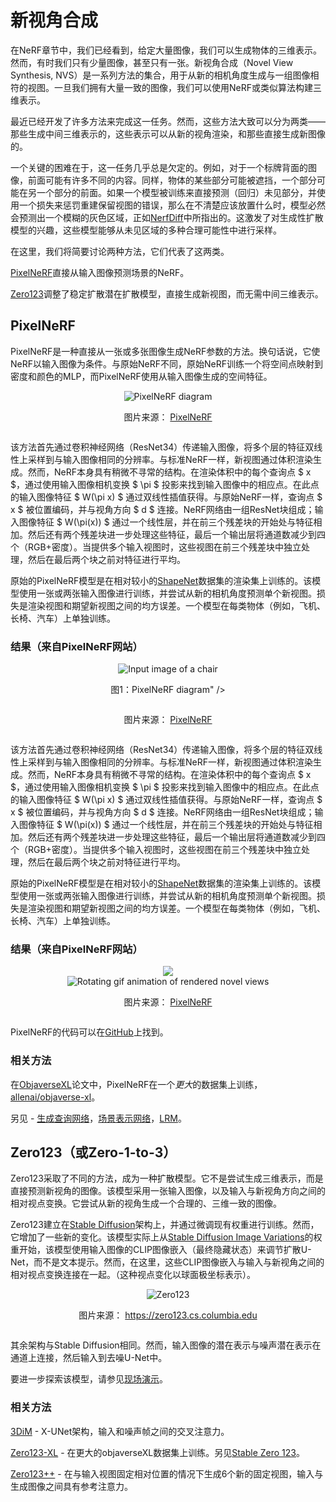 # 新视角合成

在NeRF章节中，我们已经看到，给定大量图像，我们可以生成物体的三维表示。然而，有时我们只有少量图像，甚至只有一张。新视角合成（Novel View Synthesis, NVS）是一系列方法的集合，用于从新的相机角度生成与一组图像相符的视图。一旦我们拥有大量一致的图像，我们可以使用NeRF或类似算法构建三维表示。

最近已经开发了许多方法来完成这一任务。然而，这些方法大致可以分为两类——那些生成中间三维表示的，这些表示可以从新的视角渲染，和那些直接生成新图像的。

一个关键的困难在于，这一任务几乎总是欠定的。例如，对于一个标牌背面的图像，前面可能有许多不同的内容。同样，物体的某些部分可能被遮挡，一个部分可能在另一个部分的前面。如果一个模型被训练来直接预测（回归）未见部分，并使用一个损失来惩罚重建保留视图的错误，那么在不清楚应该放置什么时，模型必然会预测出一个模糊的灰色区域，正如[NerfDiff](https://jiataogu.me/nerfdiff/)中所指出的。这激发了对生成性扩散模型的兴趣，这些模型能够从未见区域的多种合理可能性中进行采样。

在这里，我们将简要讨论两种方法，它们代表了这两类。

[PixelNeRF](https://alexyu.net/pixelnerf)直接从输入图像预测场景的NeRF。

[Zero123](https://zero123.cs.columbia.edu/)调整了稳定扩散潜在扩散模型，直接生成新视图，而无需中间三维表示。

## PixelNeRF

PixelNeRF是一种直接从一张或多张图像生成NeRF参数的方法。换句话说，它使NeRF以输入图像为条件。与原始NeRF不同，原始NeRF训练一个将空间点映射到密度和颜色的MLP，而PixelNeRF使用从输入图像生成的空间特征。

<div style="display: flex; flex-direction: column; align-items: center;">
  <img src="https://huggingface.co/datasets/hf-vision/course-assets/resolve/main/PixelNeRF_pipeline.png" alt="PixelNeRF diagram" />
  <p>图片来源： <a href="https://alexyu.net/pixelnerf">PixelNeRF</a></p>
</div>

该方法首先通过卷积神经网络（ResNet34）传递输入图像，将多个层的特征双线性上采样到与输入图像相同的分辨率。与标准NeRF一样，新视图通过体积渲染生成。然而，NeRF本身具有稍微不寻常的结构。在渲染体积中的每个查询点 $ x $，通过使用输入图像相机变换 $ \pi $ 投影来找到输入图像中的相应点。在此点的输入图像特征 $ W(\pi x) $ 通过双线性插值获得。与原始NeRF一样，查询点 $ x $ 被位置编码，并与视角方向 $ d $ 连接。NeRF网络由一组ResNet块组成；输入图像特征 $ W(\pi(x)) $ 通过一个线性层，并在前三个残差块的开始处与特征相加。然后还有两个残差块进一步处理这些特征，最后一个输出层将通道数减少到四个（RGB+密度）。当提供多个输入视图时，这些视图在前三个残差块中独立处理，然后在最后两个块之前对特征进行平均。

原始的PixelNeRF模型是在相对较小的[ShapeNet](https://huggingface.co/datasets/ShapeNet/ShapeNetCore)数据集的渲染集上训练的。该模型使用一张或两张输入图像进行训练，并尝试从新的相机角度预测单个新视图。损失是渲染视图和期望新视图之间的均方误差。一个模型在每类物体（例如，飞机、长椅、汽车）上单独训练。

### 结果（来自PixelNeRF网站）

<div style="display: flex; flex-direction: column; align-items: center;">
  <img src="https://huggingface.co/datasets/hf-vision/course-assets/resolve/main/PixelNeRF_input.png" alt="Input image of a chair" />
<p>图1：PixelNeRF diagram" />
  <p>图片来源： <a href="https://alexyu.net/pixelnerf">PixelNeRF</a></p>
</div>

该方法首先通过卷积神经网络（ResNet34）传递输入图像，将多个层的特征双线性上采样到与输入图像相同的分辨率。与标准NeRF一样，新视图通过体积渲染生成。然而，NeRF本身具有稍微不寻常的结构。在渲染体积中的每个查询点 $ x $，通过使用输入图像相机变换 $ \pi $ 投影来找到输入图像中的相应点。在此点的输入图像特征 $ W(\pi x) $ 通过双线性插值获得。与原始NeRF一样，查询点 $ x $ 被位置编码，并与视角方向 $ d $ 连接。NeRF网络由一组ResNet块组成；输入图像特征 $ W(\pi(x)) $ 通过一个线性层，并在前三个残差块的开始处与特征相加。然后还有两个残差块进一步处理这些特征，最后一个输出层将通道数减少到四个（RGB+密度）。当提供多个输入视图时，这些视图在前三个残差块中独立处理，然后在最后两个块之前对特征进行平均。

原始的PixelNeRF模型是在相对较小的[ShapeNet](https://huggingface.co/datasets/ShapeNet/ShapeNetCore)数据集的渲染集上训练的。该模型使用一张或两张输入图像进行训练，并尝试从新的相机角度预测单个新视图。损失是渲染视图和期望新视图之间的均方误差。一个模型在每类物体（例如，飞机、长椅、汽车）上单独训练。

### 结果（来自PixelNeRF网站）

<div style="display: flex; flex-direction: column; align-items: center;">
  <img src=</p>
</div>

<div style="display: flex; flex-direction: column; align-items: center;">
  <img src="https://huggingface.co/datasets/hf-vision/course-assets/resolve/main/PixelNeRF_output.gif" alt="Rotating gif animation of rendered novel views" />
  <p>图片来源： <a href="https://alexyu.net/pixelnerf">PixelNeRF</a></p>
</div>

PixelNeRF的代码可以在[GitHub](https://github.com/sxyu/pixel-nerf)上找到。

### 相关方法

在[ObjaverseXL](https://arxiv.org/pdf/2307.05663.pdf)论文中，PixelNeRF在一个*更大*的数据集上训练，[allenai/objaverse-xl](https://huggingface.co/datasets/allenai/objaverse-xl)。

另见 - [生成查询网络](https://deepmind.google/discover/blog/neural-scene-representation-and-rendering/)，[场景表示网络](https://www.vincentsitzmann.com/srns/)，[LRM](https://arxiv.org/pdf/2311.04400.pdf)。

## Zero123（或Zero-1-to-3）

Zero123采取了不同的方法，成为一种扩散模型。它不是尝试生成三维表示，而是直接预测新视角的图像。该模型采用一张输入图像，以及输入与新视角方向之间的相对视点变换。它尝试从新的视角生成一个合理的、三维一致的图像。

Zero123建立在[Stable Diffusion](https://arxiv.org/abs/2112.10752)架构上，并通过微调现有权重进行训练。然而，它增加了一些新的变化。该模型实际上从[Stable Diffusion Image Variations](https://huggingface.co/spaces/lambdalabs/stable-diffusion-image-variations)的权重开始，该模型使用输入图像的CLIP图像嵌入（最终隐藏状态）来调节扩散U-Net，而不是文本提示。然而，在这里，这些CLIP图像嵌入与输入与新视角之间的相对视点变换连接在一起。（这种视点变化以球面极坐标表示）。

<div style="display: flex; flex-direction: column; align-items: center;">
  <img src="https://huggingface.co/datasets/hf-vision/course-assets/resolve/main/Zero123.png" alt="Zero123" />
  <p>图片来源： <a href="https://zero123.cs.columbia.edu">https://zero123.cs.columbia.edu</a></p>
</div>

其余架构与Stable Diffusion相同。然而，输入图像的潜在表示与噪声潜在表示在通道上连接，然后输入到去噪U-Net中。

要进一步探索该模型，请参见[现场演示](https://huggingface.co/spaces/cvlab/zero123-live)。

### 相关方法

[3DiM](https://3d-diffusion.github.io/) - X-UNet架构，输入和噪声帧之间的交叉注意力。

[Zero123-XL](https://arxiv.org/pdf/2311.13617.pdf) - 在更大的objaverseXL数据集上训练。另见[Stable Zero 123](https://huggingface.co/stabilityai/stable-zero123)。

[Zero123++](https://arxiv.org/abs/2310.15110) - 在与输入视图固定相对位置的情况下生成6个新的固定视图，输入与生成图像之间具有参考注意力。